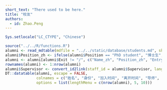 ```yaml
---
short_text: "There used to be here."
title: "校友"
authors:
  - id: Zhao.Peng
---
```


```r
Sys.setlocale("LC_CTYPE", "Chinese")
```

```r
source("../../R/functions.R")
alumni <- read_mdtable(mdfile = "../../static/database/students.md", skip = 0)
alumni$Position_zh <- ifelse(alumni$Position == "PhD student", "博士生", "")
alumni <- alumni[alumni$Exit != "/", c("Name_zh", "Position_zh", "Entry", "Exit", "Supervisor", "Update_zh", "Contact")]
rownames(alumni) <- 1:nrow(alumni)
alumni$Supervisor <- convert_id2link(staff_id = alumni$Supervisor, language = "zh")
DT::datatable(alumni, escape = FALSE, 
              colnames = c("姓名", "身份", "加入时间", "离开时间", "导师", "目前状况", "联系方式"),
              options = list(lengthMenu = c(nrow(alumni), 5, 10)))
```

